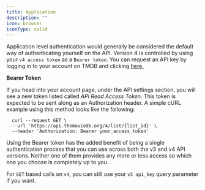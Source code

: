 ---
title: Application
description: ""
icon: browser
iconType: solid
---

Application level authentication would generally be considered the default way of authenticating yourself
on the API. Version 4 is controlled by using your `v4 access token` as a `Bearer token`. You can request an 
API key by logging in to your account on TMDB and clicking <a href="https://www.themoviedb.org/settings/api" target="_self">here.</a>


**Bearer Token**

If you head into your account page, under the API settings section, you will see a new token listed called 
*API Read Access Token*. This token is expected to be sent along as an Authorization header. A simple cURL 
example using this method looks like the following:

```cURL Example
  curl --request GET \
  --url 'https://api.themoviedb.org/4/list/{list_id}' \
  --header 'Authorization: Bearer your_access_token'

  ```

Using the Bearer token has the added benefit of being a single authentication process that you can use across
both the v3 and v4 API versions. Neither one of them provides any more or less access so which one you choose 
is completely up to you.

For `GET` based calls on `v4`, you can still use your `v3 api_key` query parameter if you want.